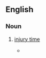 ==English==

===Noun===
{{en-noun|-|s}}

# {{lb|en|UK|sports}} [[injury time]]
#* {{quote-journal
|date=January 16, 2011
|author=Saj Chowdhury
|title=Sunderland 1 - 1 Newcastle
|work=BBC
|url=http://news.bbc.co.uk/sport2/hi/football/eng_prem/9358512.stm
|page=
|passage=But Sunderland fans fearing the worst finally had something to cheer when in the fourth of five minutes of '''stoppage time''' Gyan stood at the right place at the right time.}}
